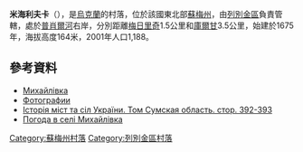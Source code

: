 {{coord|50|39|51|N|34|24|45|E|scale:100000_region:UA|display=title}}

'''米海利夫卡'''（{{lang-uk|Михайлівка}}），是[[烏克蘭|烏克蘭]]的村落，位於該國東北部[[蘇梅州|蘇梅州]]，由[[列別金區|列別金區]]負責管轄，處於[[普肖爾河|普肖爾河]]右岸，分別距離[[梅日里奇_(列別金區)|梅日里奇]]1.5公里和[[庫爾甘_(列別金區)|庫爾甘]]3.5公里，始建於1675年，海拔高度164米，2001年人口1,188。

==參考資料==
* [http://w1.c1.rada.gov.ua/pls/z7502/A005?rdat1=03.01.2012&rf7571=29380 Михайлівка]{{dead link|date=2018年4月 |bot=InternetArchiveBot |fix-attempted=yes }}
* [http://foto-planeta.com/ua/np/141612/mihaylivka.html Фотографии] {{Wayback|url=http://foto-planeta.com/ua/np/141612/mihaylivka.html |date=20180403210757 }}
* [https://web.archive.org/web/20161112020711/http://www.igsu.org.ua/Sumskaja.obl/Lebedinskij.rajon/Mihajlovka.html Історія міст та сіл України. Том Сумская область. стор. 392-393] {{ref-ru}}
* [http://weather.in.ua/ua/symskaja/15936 Погода в селі Михайлівка] {{Wayback|url=http://weather.in.ua/ua/symskaja/15936 |date=20111220000225 }}

{{DEFAULTSORT:Михайлівка}}
[[Category:蘇梅州村落|Category:蘇梅州村落]]
[[Category:列別金區村落|Category:列別金區村落]]


{{Sumy-geo-stub}}